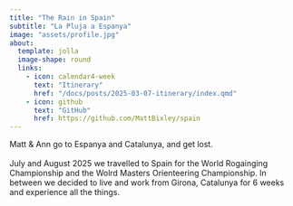 ```yaml
---
title: "The Rain in Spain"
subtitle: "La Pluja a Espanya"
image: "assets/profile.jpg"
about:
  template: jolla
  image-shape: round
  links:
    - icon: calendar4-week
      text: "Itinerary"
      href: "/docs/posts/2025-03-07-itinerary/index.qmd"
    - icon: github
      text: "GitHub"
      href: https://github.com/MattBixley/spain
---
```


Matt & Ann go to Espanya and Catalunya, and get lost.\
\
July and August 2025 we travelled to Spain for the World Rogainging Championship and the Wolrd Masters Orienteering Championship. In between we decided to live and work from Girona, Catalunya for 6 weeks and experience all the things.
